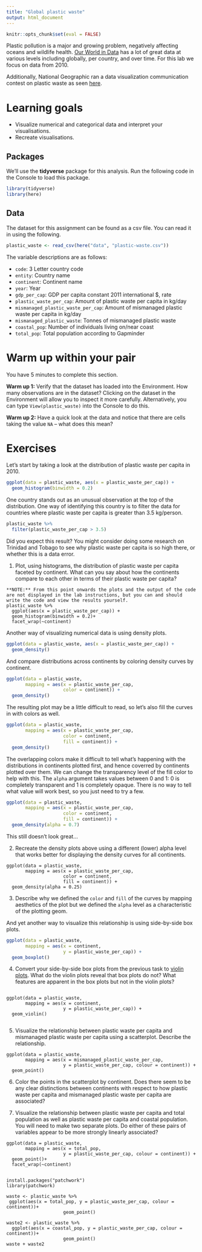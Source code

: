```yaml
---
title: "Global plastic waste"
output: html_document
---
```


```r
knitr::opts_chunk$set(eval = FALSE)
```

Plastic pollution is a major and growing problem, negatively affecting oceans and wildlife health. [Our World in Data](https://ourworldindata.org/plastic-pollution) has a lot of great data at various levels including globally, per country, and over time. For this lab we focus on data from 2010.

Additionally, National Geographic ran a data visualization communication contest on plastic waste as seen [here](https://www.nationalgeographic.com/environment/article/plastic-innovation-challenge-prize-clean-ocean).

# Learning goals

-   Visualize numerical and categorical data and interpret your visualisations.
-   Recreate visualisations.

## Packages

We'll use the **tidyverse** package for this analysis. Run the following code in the Console to load this package.

```r
library(tidyverse)
library(here)
```

## Data

The dataset for this assignment can be found as a csv file. You can read it in using the following.

```r
plastic_waste <- read_csv(here("data", "plastic-waste.csv"))
```

The variable descriptions are as follows:

-   `code`: 3 Letter country code
-   `entity`: Country name
-   `continent`: Continent name
-   `year`: Year
-   `gdp_per_cap`: GDP per capita constant 2011 international \$, rate
-   `plastic_waste_per_cap`: Amount of plastic waste per capita in kg/day
-   `mismanaged_plastic_waste_per_cap`: Amount of mismanaged plastic waste per capita in kg/day
-   `mismanaged_plastic_waste`: Tonnes of mismanaged plastic waste
-   `coastal_pop`: Number of individuals living on/near coast
-   `total_pop`: Total population according to Gapminder

# Warm up within your pair

You have 5 minutes to complete this section.

**Warm up 1:** Verify that the dataset has loaded into the Environment. How many observations are in the dataset? Clicking on the dataset in the Environment will allow you to inspect it more carefully. Alternatively, you can type `View(plastic_waste)` into the Console to do this.

**Warm up 2:** Have a quick look at the data and notice that there are cells taking the value `NA` -- what does this mean?

# Exercises

Let's start by taking a look at the distribution of plastic waste per capita in 2010.

```r
ggplot(data = plastic_waste, aes(x = plastic_waste_per_cap)) +
  geom_histogram(binwidth = 0.2)
```

One country stands out as an unusual observation at the top of the distribution. One way of identifying this country is to filter the data for countries where plastic waste per capita is greater than 3.5 kg/person.

```r
plastic_waste %>%
  filter(plastic_waste_per_cap > 3.5)
```

Did you expect this result? You might consider doing some research on Trinidad and Tobago to see why plastic waste per capita is so high there, or whether this is a data error.

1.  Plot, using histograms, the distribution of plastic waste per capita faceted by continent. What can you say about how the continents compare to each other in terms of their plastic waste per capita?

```marginfigure
**NOTE:** From this point onwards the plots and the output of the code are not displayed in the lab instructions, but you can and should write the code and view the results yourself.
plastic_waste %>% 
  ggplot(aes(x = plastic_waste_per_cap)) +
  geom_histogram(binwidth = 0.2)+
  facet_wrap(~continent)
```

Another way of visualizing numerical data is using density plots.

```r
ggplot(data = plastic_waste, aes(x = plastic_waste_per_cap)) +
  geom_density()
```

And compare distributions across continents by coloring density curves by continent.

```r
ggplot(data = plastic_waste, 
       mapping = aes(x = plastic_waste_per_cap, 
                     color = continent)) +
  geom_density()
```

The resulting plot may be a little difficult to read, so let's also fill the curves in with colors as well.

```r
ggplot(data = plastic_waste, 
       mapping = aes(x = plastic_waste_per_cap, 
                     color = continent, 
                     fill = continent)) +
  geom_density()
```

The overlapping colors make it difficult to tell what's happening with the distributions in continents plotted first, and hence coverred by continents plotted over them. We can change the transparency level of the fill color to help with this. The `alpha` argument takes values between 0 and 1: 0 is completely transparent and 1 is completely opaque. There is no way to tell what value will work best, so you just need to try a few.

```r
ggplot(data = plastic_waste, 
       mapping = aes(x = plastic_waste_per_cap, 
                     color = continent, 
                     fill = continent)) +
  geom_density(alpha = 0.7)
```

This still doesn't look great...

2.  Recreate the density plots above using a different (lower) alpha level that works better for displaying the density curves for all continents.

``` {}
ggplot(data = plastic_waste, 
       mapping = aes(x = plastic_waste_per_cap, 
                     color = continent, 
                     fill = continent)) +
  geom_density(alpha = 0.25)
```

3.  Describe why we defined the `color` and `fill` of the curves by mapping aesthetics of the plot but we defined the `alpha` level as a characteristic of the plotting geom.

And yet another way to visualize this relationship is using side-by-side box plots.

```r


ggplot(data = plastic_waste, 
       mapping = aes(x = continent, 
                     y = plastic_waste_per_cap)) +
  geom_boxplot()
```

4.  Convert your side-by-side box plots from the previous task to [violin plots](http://ggplot2.tidyverse.org/reference/geom_violin.html). What do the violin plots reveal that box plots do not? What features are apparent in the box plots but not in the violin plots?
```{}

ggplot(data = plastic_waste, 
       mapping = aes(x = continent, 
                     y = plastic_waste_per_cap)) +
  geom_violin()
  
```

5.  Visualize the relationship between plastic waste per capita and mismanaged plastic waste per capita using a scatterplot. Describe the relationship.

```{}
ggplot(data = plastic_waste, 
       mapping = aes(x = mismanaged_plastic_waste_per_cap, 
                     y = plastic_waste_per_cap, colour = continent)) +
  geom_point()
```

6.  Color the points in the scatterplot by continent. Does there seem to be any clear distinctions between continents with respect to how plastic waste per capita and mismanaged plastic waste per capita are associated?

7.  Visualize the relationship between plastic waste per capita and total population as well as plastic waste per capita and coastal population. You will need to make two separate plots. Do either of these pairs of variables appear to be more strongly linearly associated?

```{}
ggplot(data = plastic_waste, 
       mapping = aes(x = total_pop, 
                     y = plastic_waste_per_cap, colour = continent)) +
  geom_point()+
  facet_wrap(~continent)
  

install.packages("patchwork")
library(patchwork)

waste <- plastic_waste %>%
 ggplot(aes(x = total_pop, y = plastic_waste_per_cap, colour = continent))+
                     geom_point() 
                     
waste2 <- plastic_waste %>%               
  ggplot(aes(x = coastal_pop, y = plastic_waste_per_cap, colour = continent))+
                     geom_point()
waste + waste2
  
```

